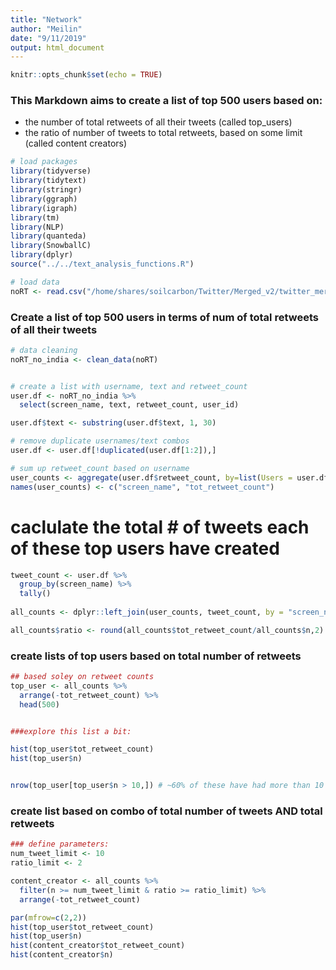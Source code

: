 ```yaml
---
title: "Network"
author: "Meilin"
date: "9/11/2019"
output: html_document
---
```


```r
knitr::opts_chunk$set(echo = TRUE)
```

### This Markdown aims to create a list of top 500 users based on:
- the number of total retweets of all their tweets (called top_users)
- the ratio of number of tweets to total retweets, based on some limit (called content creators)

```r
# load packages
library(tidyverse)
library(tidytext)
library(stringr)
library(ggraph)
library(igraph)
library(tm)
library(NLP)
library(quanteda)
library(SnowballC)
library(dplyr)
source("../../text_analysis_functions.R")

# load data
noRT <- read.csv("/home/shares/soilcarbon/Twitter/Merged_v2/twitter_merged_noRT_v2.csv", stringsAsFactors = FALSE)
```


### Create a list of top 500 users in terms of num of total retweets of all their tweets
```r
# data cleaning
noRT_no_india <- clean_data(noRT)


# create a list with username, text and retweet_count
user.df <- noRT_no_india %>% 
  select(screen_name, text, retweet_count, user_id)

user.df$text <- substring(user.df$text, 1, 30)

# remove duplicate usernames/text combos
user.df <- user.df[!duplicated(user.df[1:2]),]

# sum up retweet_count based on username
user_counts <- aggregate(user.df$retweet_count, by=list(Users = user.df$screen_name), FUN = sum)
names(user_counts) <- c("screen_name", "tot_retweet_count")


```

# caclulate the total # of tweets each of these top users have created
```r
tweet_count <- user.df %>% 
  group_by(screen_name) %>% 
  tally()
  
all_counts <- dplyr::left_join(user_counts, tweet_count, by = "screen_name")

all_counts$ratio <- round(all_counts$tot_retweet_count/all_counts$n,2)

```

### create lists of top users based on total number of retweets
```r
## based soley on retweet counts 
top_user <- all_counts %>% 
  arrange(-tot_retweet_count) %>% 
  head(500)


###explore this list a bit:

hist(top_user$tot_retweet_count)
hist(top_user$n)


nrow(top_user[top_user$n > 10,]) # ~60% of these have had more than 10 tweets
```

### create list based on combo of total number of tweets AND total retweets
```r
### define parameters:
num_tweet_limit <- 10
ratio_limit <- 2

content_creator <- all_counts %>% 
  filter(n >= num_tweet_limit & ratio >= ratio_limit) %>% 
  arrange(-tot_retweet_count)


```



```r
par(mfrow=c(2,2))
hist(top_user$tot_retweet_count)
hist(top_user$n)
hist(content_creator$tot_retweet_count)
hist(content_creator$n)
```












